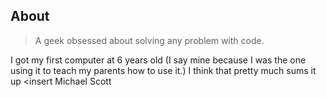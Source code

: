 ## About

> A geek obsessed about solving any problem with code. 

I got my first computer at 6 years old (I say mine because I was the one using it to teach my parents how to use it.) I think that pretty much sums it up <insert Michael Scott